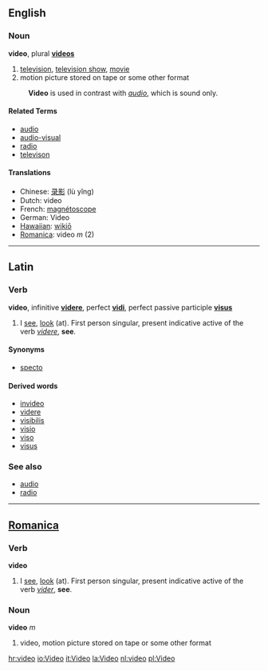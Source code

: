 ==English==
===Noun===
'''video''', plural '''[[videos]]'''

# [[television]], [[television show]], [[movie]]
# motion picture stored on tape or some other format

: '''Video''' is used in contrast with ''[[audio]]'', which is sound only.

====Related Terms====
*[[audio]]
*[[audio-visual]]
*[[radio]]
*[[televison]]

====Translations====
*Chinese: [[录影]] (lù yǐng)
*Dutch: video
*French: [[magnétoscope]]
*German: Video
*[[Hawaiian]]: [[wikiō]]
*[[Romanica]]: video ''m'' (2)

----

==Latin==
===Verb===
'''video''', infinitive '''[[videre]]''', perfect '''[[vidi]]''', perfect passive participle '''[[visus]]'''

# I [[see]], [[look]] (at).  First person singular, present indicative active of the verb ''[[videre]]'', '''see'''.

====Synonyms====
*[[specto]]

====Derived words====
*[[invideo]]
*[[videre]]
*[[visibilis]]
*[[visio]]
*[[viso]]
*[[visus]]

===See also===
*[[audio]]
*[[radio]]

----

==[[Romanica]]==
===Verb===
'''video'''

# I [[see]], [[look]] (at).  First person singular, present indicative active of the verb ''[[vider]]'', '''see'''.

===Noun===
'''video''' ''m''

# video, motion picture stored on tape or some other format

[[hr:video]]
[[io:Video]]
[[it:Video]]
[[la:Video]]
[[nl:video]]
[[pl:Video]]